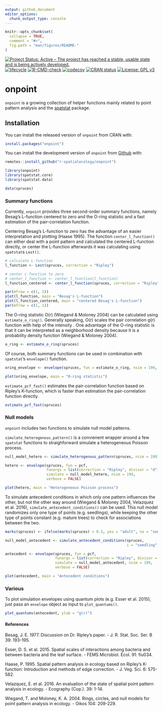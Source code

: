 ```yaml
---
output: github_document
editor_options: 
  chunk_output_type: console
---
```


<!-- README.md is generated from README.Rmd. Please edit that file -->

```r
knitr::opts_chunk$set(
  collapse = TRUE,
  comment = "#>",
  fig.path = "man/figures/README-"
)
```

<!-- badges: start -->
[![Project Status: Active – The project has reached a stable, usable state and is being actively developed.](https://www.repostatus.org/badges/latest/active.svg)](https://www.repostatus.org/#active)
[![lifecycle](https://img.shields.io/badge/lifecycle-stable-brightgreen.svg)](https://www.tidyverse.org/lifecycle/#stable)
[![R-CMD-check](https://github.com/r-spatialecology/onpoint/actions/workflows/R-CMD-check.yaml/badge.svg)](https://github.com/r-spatialecology/onpoint/actions/workflows/R-CMD-check.yaml)
[![codecov](https://codecov.io/gh/r-spatialecology/onpoint/branch/main/graph/badge.svg?token=RkgCfHnPyf)](https://codecov.io/gh/r-spatialecology/onpoint)
[![CRAN status](https://www.r-pkg.org/badges/version/onpoint)](https://CRAN.R-project.org/package=onpoint)
[![License: GPL v3](https://img.shields.io/badge/License-GPLv3-blue.svg)](https://www.gnu.org/licenses/gpl-3.0)
<!-- badges: end -->

# onpoint

`onpoint` is a growing collection of helper functions mainly related to point pattern analysis and the  [spatstat](http://spatstat.org/) package.

## Installation

You can install the released version of `onpoint` from CRAN with:

```r
install.packages("onpoint")
```

You can install the development version of `onpoint` from [Github](https://github.com/r-spatialecology/onpoint) with:

```r
remotes::install_github("r-spatialecology/onpoint")
```

```r
library(onpoint)
library(spatstat.core)
library(spatstat.data)

data(spruces)
```

### Summary functions 

Currently, `onpoint` provides three second-order summary functions, namely Besag's L-function centered to zero and the O-ring statistic and a fast estimation of the pair-correlation function. 

Centering Besag's L-function to zero has the advantage of an easier interpretation and plotting (Haase 1995). The function `center_l_function()` can either deal with a point pattern and calculated the centered L-function directly, or center the L-function afterwards it was calculating using `spatstat`s `Lest()`.

```r
# calculate L-function
l_function <- Lest(spruces, correction = "Ripley")

# center L-function to zero
# center_l_function <- center_l_function(l_function)
l_function_centered <- center_l_function(spruces, correction = "Ripley")
```

```r
par(mfrow = c(1, 2))
plot(l_function, main = "Besag's L-function")
plot(l_function_centered, main = "centered Besag's L-function")
par(mfrow = c(1, 1))
```

The O-ring statistic O(r) (Wiegand & Moloney 2004) can be calculated using `estimate_o_ring()`. Generally speaking, O(r) scales the pair correlation g(r) function with help of the intensity \eqn{\lambda}. One advantage of the O-ring statistic is that it can be interpreted as a neighborhood density because it is a probability density function (Wiegand & Moloney 2004).

```r
o_ring <- estimate_o_ring(spruces)
```

Of course, both summary functions can be used in combination with `spatstat`'s `envelope()` function.

```r
oring_envelope <- envelope(spruces, fun = estimate_o_ring, nsim = 199, verbose = FALSE)
```

```r
plot(oring_envelope, main = "O-ring statistic")
```

`estimate_pcf_fast()` estimates the pair-correlation function based on Ripley's K-function, which is faster than estimation the pair-correlation function directly.

```r
estimate_pcf_fast(spruces)
```

### Null models 

`onpoint` includes two functions to simulate null model patterns. 

`simulate_heterogenous_pattern()` is a convienent wrapper around a few `spatstat` functions to straighforward simulate a heterogeneous Poisson process.

```r
null_model_hetero <- simulate_heterogenous_pattern(spruces, nsim = 199)

hetero <- envelope(spruces, fun = pcf, 
                   funargs = list(correction = "Ripley", divisor = "d"),
                   simulate = null_model_hetero, nsim = 199, 
                   verbose = FALSE)
```

```r
plot(hetero, main = "Heterogeneous Poisson process")
```

To simulate antecedent conditions in which only one pattern influences the other, but not the other way around (Wiegand & Moloney 2004, Velazquez et al. 2016), `simulate_antecedent_conditions()` can be used. This null model randomizes only one type of points (e.g. seedlings), while keeping the other type of points constant (e.g. mature trees) to check for associations between the two.

```r
marks(spruces) <- ifelse(marks(spruces) > 0.3, yes = "adult", no = "seedling")

null_model_antecedent <- simulate_antecedent_conditions(spruces, 
                                                        i = "seedling", j = "adult", nsim = 199)

antecedent <- envelope(spruces, fun = pcf, 
                       funargs = list(correction = "Ripley", divisor = "d"),
                       simulate = null_model_antecedent, nsim = 199, 
                       verbose = FALSE)
```

```r
plot(antecedent, main = "Antecedent conditions")
```

### Various

To plot simulation envelopes using quantum plots (e.g. Esser et al. 2015), just pass an `envelope` object as input to `plot_quantums()`.

```r
plot_quantums(antecedent, ylab = "g(r)")
```

#### References
Besag, J. E. 1977. Discussion on Dr. Ripley's paper. - J. R. Stat. Soc. Ser. B 39: 193-195.

Esser, D. S. et al. 2015. Spatial scales of interactions among bacteria and between bacteria and the leaf surface. - FEMS Microbiol. Ecol. 91: fiu034.

Haase, P. 1995. Spatial pattern analysis in ecology based on Ripley's K-function: Introduction and methods of edge correction. - J. Veg. Sci. 6: 575-582.

Velazquez, E. et al. 2016. An evaluation of the state of spatial point pattern analysis in ecology. - Ecography (Cop.). 39: 1-14.

Wiegand, T. and Moloney, K. A. 2004. Rings, circles, and null models for point pattern analysis in ecology. - Oikos 104: 209-229.

